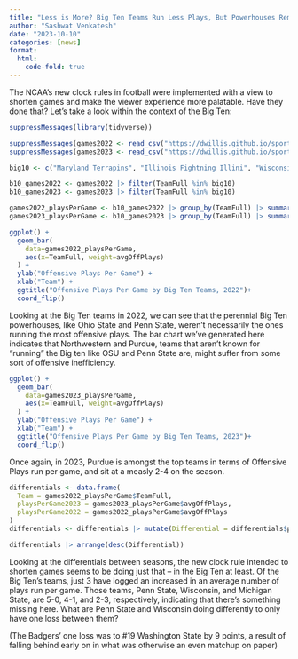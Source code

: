 ```yaml
---
title: "Less is More? Big Ten Teams Run Less Plays, But Powerhouses Remain Unaffected"
author: "Sashwat Venkatesh"
date: "2023-10-10"
categories: [news]
format:
  html:
    code-fold: true
---
```


The NCAA's new clock rules in football were implemented with a view to shorten games and make the viewer experience more palatable. Have they done that? Let's take a look within the context of the Big Ten:

```r
suppressMessages(library(tidyverse))
```


```r

suppressMessages(games2022 <- read_csv("https://dwillis.github.io/sports-data-files/footballlogs22.csv"))
suppressMessages(games2023 <- read_csv("https://dwillis.github.io/sports-data-files/footballlogs23.csv"))

big10 <- c("Maryland Terrapins", "Illinois Fightning Illini", "Wisconsin Badgers", "Michigan State Spartans", "Michigan Wolverines", "Indiana Hoosiers", "Ohio State Buckeyes", "Penn State Nittany Lions", "Rutgers Scarlet Knights", "Iowa Hawkeyes", "Minnesota Golden Gophers", "Nebraska Cornhuskers", "Northwestern Wildcats", "Purdue Boilermakers")

b10_games2022 <- games2022 |> filter(TeamFull %in% big10)
b10_games2023 <- games2023 |> filter(TeamFull %in% big10)

games2022_playsPerGame <- b10_games2022 |> group_by(TeamFull) |> summarize(avgOffPlays = sum(OffensivePlays)/n())
games2023_playsPerGame <- b10_games2023 |> group_by(TeamFull) |> summarize(avgOffPlays = sum(OffensivePlays)/n())

ggplot() + 
  geom_bar(
    data=games2022_playsPerGame, 
    aes(x=TeamFull, weight=avgOffPlays)
  ) +
  ylab("Offensive Plays Per Game") +
  xlab("Team") +
  ggtitle("Offensive Plays Per Game by Big Ten Teams, 2022")+
  coord_flip()

```
Looking at the Big Ten teams in 2022, we can see that the perennial Big Ten powerhouses, like Ohio State and Penn State, weren't necessarily the ones running the most offensive plays. The bar chart we've generated here indicates that Northwestern and Purdue, teams that aren't known for "running" the Big ten like OSU and Penn State are, might suffer from some sort of offensive inefficiency.


```r
ggplot() + 
  geom_bar(
    data=games2023_playsPerGame, 
    aes(x=TeamFull, weight=avgOffPlays)
  ) +
  ylab("Offensive Plays Per Game") +
  xlab("Team") +
  ggtitle("Offensive Plays Per Game by Big Ten Teams, 2023")+
  coord_flip()
```
Once again, in 2023, Purdue is amongst the top teams in terms of Offensive Plays run per game, and sit at a measly 2-4 on the season.


```r
differentials <- data.frame(
  Team = games2022_playsPerGame$TeamFull,
  playsPerGame2023 = games2023_playsPerGame$avgOffPlays,
  playsPerGame2022 = games2022_playsPerGame$avgOffPlays
)
differentials <- differentials |> mutate(Differential = differentials$playsPerGame2023 - differentials$playsPerGame2022)

differentials |> arrange(desc(Differential))
```

Looking at the differentials between seasons, the new clock rule intended to shorten games seems to be doing just that -- in the Big Ten at least. Of the Big Ten's teams, just 3 have logged an increased in an average number of plays run per game. Those teams, Penn State, Wisconsin, and Michigan State, are 5-0, 4-1, and 2-3, respectively, indicating that there's something missing here. What are Penn State and Wisconsin doing differently to only have one loss between them?

(The Badgers' one loss was to #19 Washington State by 9 points, a result of falling behind early on in what was otherwise an even matchup on paper)
